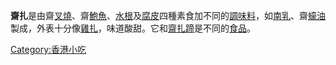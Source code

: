 {{Multiple issues|
{{Unreferenced|time=2022-01-27T18:52:21+00:00}}
{{Orphan|time=2022-01-27T18:52:21+00:00}}
}}
'''齋扎'''是由齋[[叉燒|叉燒]]、齋[[鮑魚|鮑魚]]、[[水根|水根]]及[[腐皮|腐皮]]四種素食加不同的[[調味料|調味料]]，如[[南乳|南乳]]、齋[[蠔油|蠔油]]製成，外表十分像[[雞扎|雞扎]]，味道酸甜。它和[[齋扎蹄|齋扎蹄]]是不同的[[食品|食品]]。

{{Food-stub}}

[[Category:香港小吃|Category:香港小吃]]